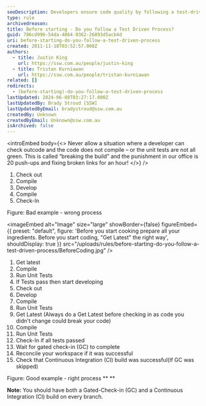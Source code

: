```yaml
---
seoDescription: Developers ensure code quality by following a test-driven process, involving continuous integration and gated check-in.
type: rule
archivedreason:
title: Before starting - Do you follow a Test Driven Process?
guid: 786cd996-54da-4864-9362-26893d5acb4d
uri: before-starting-do-you-follow-a-test-driven-process
created: 2011-11-18T03:52:57.000Z
authors:
  - title: Justin King
    url: https://ssw.com.au/people/justin-king
  - title: Tristan Kurniawan
    url: https://ssw.com.au/people/tristan-kurniawan
related: []
redirects:
  - (before-starting)-do-you-follow-a-test-driven-process
lastUpdated: 2024-06-08T03:27:17.000Z
lastUpdatedBy: Brady Stroud [SSW]
lastUpdatedByEmail: bradystroud@ssw.com.au
createdBy: Unknown
createdByEmail: Unknown@ssw.com.au
isArchived: false
---
```


<introEmbed
  body={<>
Never allow a situation where a developer can check outcode and the code does not compile – or the unit tests are not all green. This is called “breaking the build” and the punishment in our office is 20 push-ups and fixing broken links for an hour!
  </>}
/>
1. Check out
2. Compile
3. Develop
4. Compile
5. Check-In

Figure: Bad example - wrong process

<imageEmbed
  alt="Image"
  size="large"
  showBorder={false}
  figureEmbed={{
    preset: "default",
    figure: 'Before you start cooking prepare all your ingredients. Before you start coding, "Get Latest" the right way',
    shouldDisplay: true
  }}
  src="/uploads/rules/before-starting-do-you-follow-a-test-driven-process/BeforeCoding.jpg"
/>

1. Get latest
2. Compile
3. Run Unit Tests
4. If Tests pass then start developing
5. Check out
6. Develop
7. Compile
8. Run Unit Tests
9. Get Latest (Always do a Get Latest before checking in as code you didn't change could break your code)
10. Compile
11. Run Unit Tests
12. Check-In if all tests passed
13. Wait for gated check-in (GC) to complete
14. Reconcile your workspace if it was successful
15. Check that Continuous Integration (CI) build was successful(If GC was skipped)

Figure: Good example - right process
\*\*
\*\*

**Note:** You should have both a Gated-Check-in (GC) and a Continuous Integration (CI) build on every branch.
